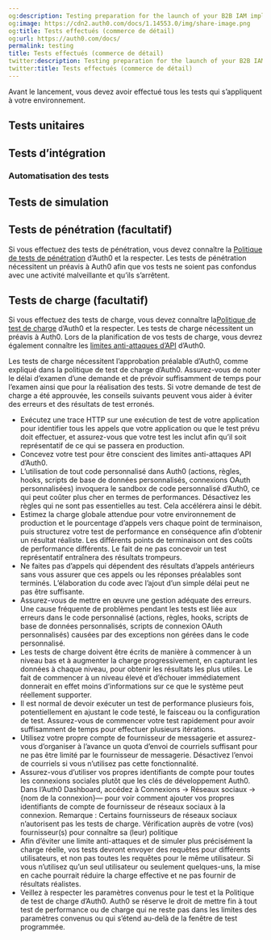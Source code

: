 ```yaml
---
og:description: Testing preparation for the launch of your B2B IAM implementation.
og:image: https://cdn2.auth0.com/docs/1.14553.0/img/share-image.png
og:title: Tests effectués (commerce de détail)
og:url: https://auth0.com/docs/
permalink: testing
title: Tests effectués (commerce de détail)
twitter:description: Testing preparation for the launch of your B2B IAM implementation.
twitter:title: Tests effectués (commerce de détail)
---
```


Avant le lancement, vous devez avoir effectué tous les tests qui s’appliquent à votre environnement.



## Tests unitaires



## Tests d’intégration





### Automatisation des tests



## Tests de simulation



## Tests de pénétration (facultatif)

Si vous effectuez des tests de pénétration, vous devez connaître la [Politique de tests de pénétration](/support/policies/penetration-testing-policy) d’Auth0 et la respecter. Les tests de pénétration nécessitent un préavis à Auth0 afin que vos tests ne soient pas confondus avec une activité malveillante et qu’ils s’arrêtent.

## Tests de charge (facultatif)

Si vous effectuez des tests de charge, vous devez connaître la[](https://auth0.com/docs/policies/load-testing)[Politique de test de charge](/support/policies/load-testing-policy) d’Auth0 et la respecter. Les tests de charge nécessitent un préavis à Auth0. Lors de la planification de vos tests de charge, vous devrez également connaître les [limites anti-attaques d’API](/support/policies/rate-limit-policy) d’Auth0.

Les tests de charge nécessitent l’approbation préalable d’Auth0, comme expliqué dans la politique de test de charge d’Auth0. Assurez-vous de noter le délai d’examen d’une demande et de prévoir suffisamment de temps pour l’examen ainsi que pour la réalisation des tests. Si votre demande de test de charge a été approuvée, les conseils suivants peuvent vous aider à éviter des erreurs et des résultats de test erronés.

* Exécutez une trace HTTP sur une exécution de test de votre application pour identifier tous les appels que votre application ou que le test prévu doit effectuer, et assurez-vous que votre test les inclut afin qu’il soit représentatif de ce qui se passera en production.
* Concevez votre test pour être conscient des limites anti-attaques API d’Auth0.
* L’utilisation de tout code personnalisé dans Auth0 (actions, règles, hooks, scripts de base de données personnalisés, connexions OAuth personnalisées) invoquera le sandbox de code personnalisé d’Auth0, ce qui peut coûter plus cher en termes de performances. Désactivez les règles qui ne sont pas essentielles au test. Cela accélérera ainsi le débit.
* Estimez la charge globale attendue pour votre environnement de production et le pourcentage d’appels vers chaque point de terminaison, puis structurez votre test de performance en conséquence afin d’obtenir un résultat réaliste. Les différents points de terminaison ont des coûts de performance différents. Le fait de ne pas concevoir un test représentatif entraînera des résultats trompeurs.
* Ne faites pas d’appels qui dépendent des résultats d’appels antérieurs sans vous assurer que ces appels ou les réponses préalables sont terminés. L’élaboration du code avec l’ajout d’un simple délai peut ne pas être suffisante.
* Assurez-vous de mettre en œuvre une gestion adéquate des erreurs. Une cause fréquente de problèmes pendant les tests est liée aux erreurs dans le code personnalisé (actions, règles, hooks, scripts de base de données personnalisés, scripts de connexion OAuth personnalisés) causées par des exceptions non gérées dans le code personnalisé.
* Les tests de charge doivent être écrits de manière à commencer à un niveau bas et à augmenter la charge progressivement, en capturant les données à chaque niveau, pour obtenir les résultats les plus utiles. Le fait de commencer à un niveau élevé et d’échouer immédiatement donnerait en effet moins d’informations sur ce que le système peut réellement supporter.
* Il est normal de devoir exécuter un test de performance plusieurs fois, potentiellement en ajustant le code testé, le faisceau ou la configuration de test. Assurez-vous de commencer votre test rapidement pour avoir suffisamment de temps pour effectuer plusieurs itérations.
* Utilisez votre propre compte de fournisseur de messagerie et assurez-vous d’organiser à l’avance un quota d’envoi de courriels suffisant pour ne pas être limité par le fournisseur de messagerie. Désactivez l’envoi de courriels si vous n’utilisez pas cette fonctionnalité.
* Assurez-vous d’utiliser vos propres identifiants de compte pour toutes les connexions sociales plutôt que les clés de développement Auth0. Dans l’Auth0 Dashboard, accédez à Connexions -> Réseaux sociaux -> {nom de la connexion}— pour voir comment ajouter vos propres identifiants de compte de fournisseur de réseaux sociaux à la connexion. Remarque : Certains fournisseurs de réseaux sociaux n’autorisent pas les tests de charge. Vérification auprès de votre (vos) fournisseur(s) pour connaître sa (leur) politique
* Afin d’éviter une limite anti-attaques et de simuler plus précisément la charge réelle, vos tests devront envoyer des requêtes pour différents utilisateurs, et non pas toutes les requêtes pour le même utilisateur. Si vous n’utilisez qu’un seul utilisateur ou seulement quelques-uns, la mise en cache pourrait réduire la charge effective et ne pas fournir de résultats réalistes.
* Veillez à respecter les paramètres convenus pour le test et la Politique de test de charge d’Auth0. Auth0 se réserve le droit de mettre fin à tout test de performance ou de charge qui ne reste pas dans les limites des paramètres convenus ou qui s’étend au-delà de la fenêtre de test programmée.